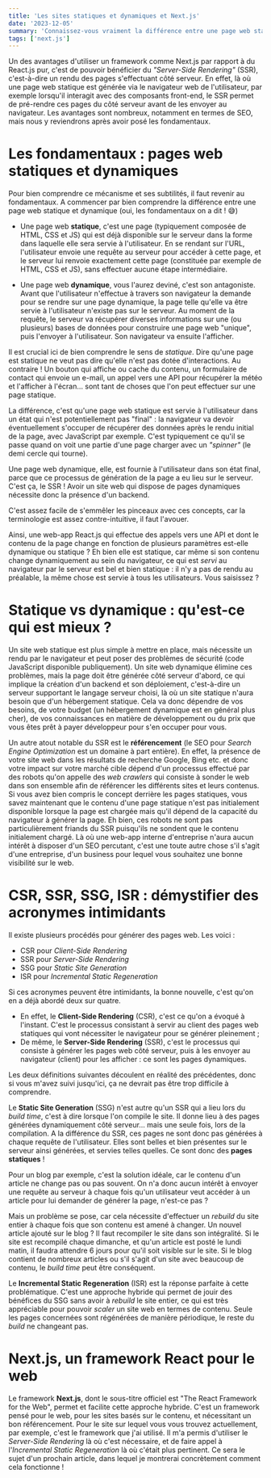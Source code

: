 ```yaml
---
title: 'Les sites statiques et dynamiques et Next.js'
date: '2023-12-05'
summary: 'Connaissez-vous vraiment la différence entre une page web statique et dynamique ? CSR, SSR, SSG, ISR : c'est quoi ces acronymes ? Et l'intérêt de Next.js'
tags: ['next.js']
---
```


Un des avantages d'utiliser un framework comme Next.js par rapport à du React.js pur, c'est de pouvoir bénéficier du *"Server-Side Rendering"* (SSR), c'est-à-dire un rendu des pages s'effectuant côté serveur. En effet, là où une page web statique est générée via le navigateur web de l'utilisateur, par exemple lorsqu'il interagit avec des composants front-end, le SSR permet de pré-rendre ces pages du côté serveur avant de les envoyer au navigateur. Les avantages sont nombreux, notamment en termes de SEO, mais nous y reviendrons après avoir posé les fondamentaux.


# Les fondamentaux : pages web statiques et dynamiques

Pour bien comprendre ce mécanisme et ses subtilités, il faut revenir au fondamentaux. A commencer par bien comprendre la différence entre une page web statique et dynamique (oui, les fondamentaux on a dit ! 😅)

- Une page web **statique**, c'est une page (typiquement composée de HTML, CSS et JS) qui est déjà disponible sur le serveur dans la forme dans laquelle elle sera servie à l'utilisateur. En se rendant sur l'URL, l'utilisateur envoie une requête au serveur pour accéder à cette page, et le serveur lui renvoie exactement cette page (constituée par exemple de HTML, CSS et JS), sans effectuer aucune étape intermédiaire.

- Une page web **dynamique**, vous l'aurez deviné, c'est son antagoniste. Avant que l'utilisateur n'effectue à travers son navigateur la demande pour se rendre sur une page dynamique, la page telle qu'elle va être servie à l'utilisateur n'existe pas sur le serveur. Au moment de la requête, le serveur va récupérer diverses informations sur une (ou plusieurs) bases de données pour construire une page web "unique", puis l'envoyer à l'utilisateur. Son navigateur va ensuite l'afficher. 

Il est crucial ici de bien comprendre le sens de *statique*. Dire qu'une page est statique ne veut pas dire qu'elle n'est pas dotée d'interactions. Au contraire ! Un bouton qui affiche ou cache du contenu, un formulaire de contact qui envoie un e-mail, un appel vers une API pour récupérer la météo et l'afficher à l'écran… sont tant de choses que l'on peut effectuer sur une page statique. 

La différence, c'est qu'une page web statique est servie à l'utilisateur dans un état qui n'est potentiellement pas "final" : la navigateur va devoir éventuellement s'occuper de récupérer des données après le rendu initial de la page, avec JavaScript par exemple. C'est typiquement ce qu'il se passe quand on voit une partie d'une page charger avec un *"spinner"* (le demi cercle qui tourne).

Une page web dynamique, elle, est fournie à l'utilisateur dans son état final, parce que ce processus de génération de la page a eu lieu sur le serveur. C'est ça, le SSR ! Avoir un site web qui dispose de pages dynamiques nécessite donc la présence d'un backend.

C'est assez facile de s'emmêler les pinceaux avec ces concepts, car la terminologie est assez contre-intuitive, il faut l'avouer.

Ainsi, une web-app React.js qui effectue des appels vers une API et dont le contenu de la page change en fonction de plusieurs paramètres est-elle dynamique ou statique ? Eh bien elle est statique, car même si son contenu change dynamiquement au sein du navigateur, ce qui est *servi* au navigateur par le serveur est bel et bien statique : il n'y a pas de rendu au préalable, la même chose est servie à tous les utilisateurs. Vous saisissez ?

# Statique vs dynamique : qu'est-ce qui est mieux ?

Un site web statique est plus simple à mettre en place, mais nécessite un rendu par le navigateur et peut poser des problèmes de sécurité (code JavaScript disponible publiquement). Un site web dynamique élimine ces problèmes, mais la page doit être générée côté serveur d'abord, ce qui implique la création d'un backend et son déploiement, c'est-à-dire un serveur supportant le langage serveur choisi, là où un site statique n'aura besoin que d'un hébergement statique. Cela va donc dépendre de vos besoins, de votre budget (un hébergement dynamique est en général plus cher), de vos connaissances en matière de développement ou du prix que vous êtes prêt à payer développeur pour s'en occuper pour vous.

Un autre atout notable du SSR est le **référencement** (le SEO pour *Search Engine Optimization* est un domaine à part entière). En effet, la présence de votre site web dans les résultats de recherche Google, Bing etc. et donc votre impact sur votre marché cible dépend d'un processus effectué par des robots qu'on appelle des *web crawlers* qui consiste à sonder le web dans son ensemble afin de référencer les différents sites et leurs contenus. Si vous avez bien compris le concept derrière les pages statiques, vous savez maintenant que le contenu d'une page statique n'est pas initialement disponible lorsque la page est chargée mais qu'il dépend de la capacité du navigateur à générer la page. Eh bien, ces robots ne sont pas particulièrement friands du SSR puisqu'ils ne sondent que le contenu initialement chargé. Là où une web-app interne d'entreprise n'aura aucun intérêt à disposer d'un SEO percutant, c'est une toute autre chose s'il s'agit d'une entreprise, d'un business pour lequel vous souhaitez une bonne visibilité sur le web.

# CSR, SSR, SSG, ISR : démystifier des acronymes intimidants

Il existe plusieurs procédés pour générer des pages web. Les voici :
- CSR pour *Client-Side Rendering*
- SSR pour *Server-Side Rendering*
- SSG pour *Static Site Generation*
- ISR pour *Incremental Static Regeneration*

Si ces acronymes peuvent être intimidants, la bonne nouvelle, c'est qu'on en a déjà abordé deux sur quatre.
- En effet, le **Client-Side Rendering** (CSR), c'est ce qu'on a évoqué à l'instant. C'est le processus consistant à servir au client des pages web statiques qui vont nécessiter le navigateur pour se générer pleinement ;
- De même, le **Server-Side Rendering** (SSR), c'est le processus qui consiste à générer les pages web côté serveur, puis à les envoyer au navigateur (client) pour les afficher : ce sont les pages dynamiques.

Les deux définitions suivantes découlent en réalité des précédentes, donc si vous m'avez suivi jusqu'ici, ça ne devrait pas être trop difficile à comprendre.

Le **Static Site Generation** (SSG) n'est autre qu'un SSR qui a lieu lors du *build time*, c'est à dire lorsque l'on compile le site. Il donne lieu à des pages générées dynamiquement côté serveur... mais une seule fois, lors de la compilation. A la différence du SSR, ces pages ne sont donc pas générées à chaque requête de l'utilisateur. Elles sont belles et bien présentes sur le serveur ainsi générées, et servies telles quelles. Ce sont donc des **pages statiques** !

Pour un blog par exemple, c'est la solution idéale, car le contenu d'un article ne change pas ou pas souvent. On n'a donc aucun intérêt à envoyer une requête au serveur à chaque fois qu'un utilisateur veut accéder à un article pour lui demander de générer la page, n'est-ce pas ?

Mais un problème se pose, car cela nécessite d'effectuer un *rebuild* du site entier à chaque fois que son contenu est amené à changer. Un nouvel article ajouté sur le blog ? Il faut recompiler le site dans son intégralité. Si le site est recompilé chaque dimanche, et qu'un article est posté le lundi matin, il faudra attendre 6 jours pour qu'il soit visible sur le site. Si le blog contient de nombreux articles ou s'il s'agit d'un site avec beaucoup de contenu, le *build time* peut être conséquent.

Le **Incremental Static Regeneration** (ISR) est la réponse parfaite à cette problématique. C'est une approche hybride qui permet de jouir des bénéfices du SSG sans avoir à *rebuild* le site entier, ce qui est très appréciable pour pouvoir *scaler* un site web en termes de contenu. Seule les pages concernées sont régénérées de manière périodique, le reste du *build* ne changeant pas.

  
# Next.js, un framework React pour le web

 Le framework **Next.js**, dont le sous-titre officiel est "The React Framework for the Web", permet et facilite cette approche hybride. C'est un framework pensé pour le web, pour les sites basés sur le contenu, et nécessitant un bon référencement. Pour le site sur lequel vous vous trouvez actuellement, par exemple, c'est le framework que j'ai utilisé. Il m'a permis d'utiliser le *Server-Side Rendering* là où c'est nécessaire, et de faire appel à l'*Incremental Static Regeneration* là où c'était plus pertinent. Ce sera le sujet d'un prochain article, dans lequel je montrerai concrètement comment cela fonctionne !